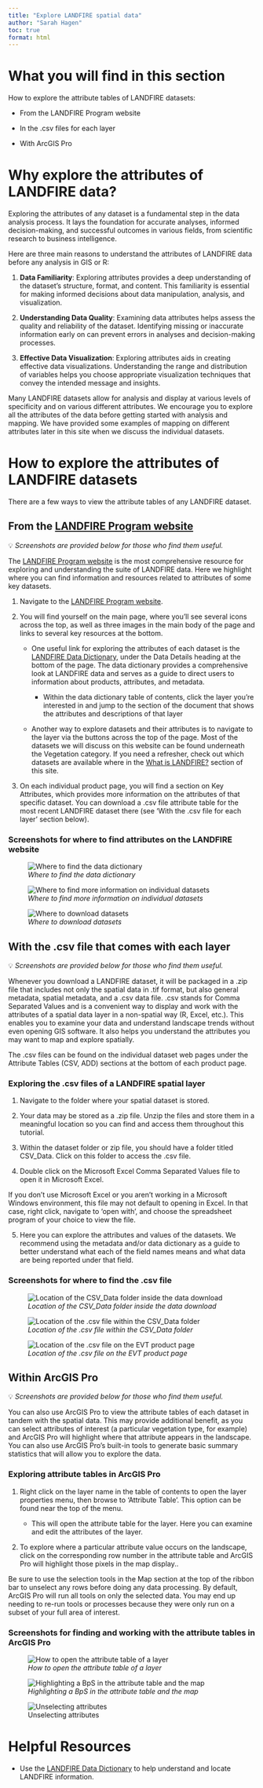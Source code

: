 ```yaml
---
title: "Explore LANDFIRE spatial data"
author: "Sarah Hagen"
toc: true
format: html
---
```


# What you will find in this section

How to explore the attribute tables of LANDFIRE datasets:

-   From the LANDFIRE Program website

-   In the .csv files for each layer

-   With ArcGIS Pro

# Why explore the attributes of LANDFIRE data?

Exploring the attributes of any dataset is a fundamental step in the data analysis process. It lays the foundation for accurate analyses, informed decision-making, and successful outcomes in various fields, from scientific research to business intelligence.

Here are three main reasons to understand the attributes of LANDFIRE data before any analysis in GIS or R:

1.  **Data Familiarity**: Exploring attributes provides a deep understanding of the dataset’s structure, format, and content. This familiarity is essential for making informed decisions about data manipulation, analysis, and visualization.

2.  **Understanding Data Quality**: Examining data attributes helps assess the quality and reliability of the dataset. Identifying missing or inaccurate information early on can prevent errors in analyses and decision-making processes.

3.  **Effective Data Visualization**: Exploring attributes aids in creating effective data visualizations. Understanding the range and distribution of variables helps you choose appropriate visualization techniques that convey the intended message and insights.

::: callout-tip
Many LANDFIRE datasets allow for analysis and display at various levels of specificity and on various different attributes. We encourage you to explore all the attributes of the data before getting started with analysis and mapping. We have provided some examples of mapping on different attributes later in this site when we discuss the individual datasets.
:::

# How to explore the attributes of LANDFIRE datasets

There are a few ways to view the attribute tables of any LANDFIRE dataset.

## From the [LANDFIRE Program website](https://www.landfire.gov/)

💡 *Screenshots are provided below for those who find them useful.*

The [LANDFIRE Program website](https://www.landfire.gov/) is the most comprehensive resource for exploring and understanding the suite of LANDFIRE data. Here we highlight where you can find information and resources related to attributes of some key datasets.

1.  Navigate to the [LANDFIRE Program website](https://www.landfire.gov/).

2.  You will find yourself on the main page, where you’ll see several icons across the top, as well as three images in the main body of the page and links to several key resources at the bottom.

    -   One useful link for exploring the attributes of each dataset is the [LANDFIRE Data Dictionary](https://landfire.gov/sites/default/files/documents/LF_Data_Dictionary.pdf), under the Data Details heading at the bottom of the page. The data dictionary provides a comprehensive look at LANDFIRE data and serves as a guide to direct users to information about products, attributes, and metadata.

        -   Within the data dictionary table of contents, click the layer you’re interested in and jump to the section of the document that shows the attributes and descriptions of that layer

    -   Another way to explore datasets and their attributes is to navigate to the layer via the buttons across the top of the page. Most of the datasets we will discuss on this website can be found underneath the Vegetation category. If you need a refresher, check out which datasets are available where in the [What is LANDFIRE?](1_what-is-landfire.qmd) section of this site.

3.  On each individual product page, you will find a section on Key Attributes, which provides more information on the attributes of that specific dataset. You can download a .csv file attribute table for the most recent LANDFIRE dataset there (see 'With the .csv file for each layer' section below).

### Screenshots for where to find attributes on the LANDFIRE website

![*Where to find the data dictionary*](images/1-data-dictionary.bmp){fig-alt="Arrows pointing to the LF Dictionary link at the bottom of the LANDFIRE Program website main page under the Data Details category in the site footer."}

![*Where to find more information on individual datasets*](images/2-data-lfgov.bmp){fig-alt="The LANDFIRE Program website showing the data buttons across the top of the page: Reference, Disturbance, Vegetation, Fuel, Historic Fire Regime, Topographic"}

![*Where to download datasets*](images/3-get-data.bmp){fig-alt="Three boxes titled About, Data, Resources. An arrow points to the Learn More button underneath the data heading."}

## With the .csv file that comes with each layer

💡 *Screenshots are provided below for those who find them useful.*

Whenever you download a LANDFIRE dataset, it will be packaged in a .zip file that includes not only the spatial data in .tif format, but also general metadata, spatial metadata, and a .csv data file. .csv stands for Comma Separated Values and is a convenient way to display and work with the attributes of a spatial data layer in a non-spatial way (R, Excel, etc.). This enables you to examine your data and understand landscape trends without even opening GIS software. It also helps you understand the attributes you may want to map and explore spatially.

The .csv files can be found on the individual dataset web pages under the Attribute Tables (CSV, ADD) sections at the bottom of each product page.

### Exploring the .csv files of a LANDFIRE spatial layer

1.  Navigate to the folder where your spatial dataset is stored.

2.  Your data may be stored as a .zip file. Unzip the files and store them in a meaningful location so you can find and access them throughout this tutorial.

3.  Within the dataset folder or zip file, you should have a folder titled CSV_Data. Click on this folder to access the .csv file.

4.  Double click on the Microsoft Excel Comma Separated Values file to open it in Microsoft Excel.

::: callout-note
If you don’t use Microsoft Excel or you aren’t working in a Microsoft Windows environment, this file may not default to opening in Excel. In that case, right click, navigate to ‘open with’, and choose the spreadsheet program of your choice to view the file.
:::

5.  Here you can explore the attributes and values of the datasets. We recommend using the metadata and/or data dictionary as a guide to better understand what each of the field names means and what data are being reported under that field.

### Screenshots for where to find the .csv file

![*Location of the CSV_Data folder inside the data download*](images/4-csv-data-folder.bmp){fig-alt="A Windows explorer window showing folders inside a file structure. The CSV_Data folder at the top of the folders is highlighted."}

![*Location of the .csv file within the CSV_Data folder*](images/5-csv-file.bmp){fig-alt="Windows explorer file structure showing the LF20_EVT_200 Microsoft Excel Comma Separated Values file highlighted."}

![*Location of the .csv file on the EVT product page*](images/6-csv-location.bmp){fig-alt="The LANDFIRE Program website data page with an arrow pointing to a link to Attribute Data Table (CSV) under the Existing Vegetation Type Resources heading."}

## Within ArcGIS Pro

💡 *Screenshots are provided below for those who find them useful.*

You can also use ArcGIS Pro to view the attribute tables of each dataset in tandem with the spatial data. This may provide additional benefit, as you can select attributes of interest (a particular vegetation type, for example) and ArcGIS Pro will highlight where that attribute appears in the landscape. You can also use ArcGIS Pro’s built-in tools to generate basic summary statistics that will allow you to explore the data.

### Exploring attribute tables in ArcGIS Pro

1.  Right click on the layer name in the table of contents to open the layer properties menu, then browse to ‘Attribute Table’. This option can be found near the top of the menu.

    -   This will open the attribute table for the layer. Here you can examine and edit the attributes of the layer.

2.  To explore where a particular attribute value occurs on the landscape, click on the corresponding row number in the attribute table and ArcGIS Pro will highlight those pixels in the map display..

::: callout-warning
Be sure to use the selection tools in the Map section at the top of the ribbon bar to unselect any rows before doing any data processing. By default, ArcGIS Pro will run all tools on only the selected data. You may end up needing to re-run tools or processes because they were only run on a subset of your full area of interest.
:::

### Screenshots for finding and working with the attribute tables in ArcGIS Pro

![*How to open the attribute table of a layer*](images/7-open-attribute-table.bmp){fig-alt="An ArcGIS Pro window showing a layer highlighted in the Table of Contents and the right clicked expansion window open with the Attribute Table selection highlighted."}

![*Highlighting a BpS in the attribute table and the map*](images/8-select-attribute.bmp){fig-alt="An ArcGIS Pro window with the attribute table open in the bottom half and a map window open in the top half. A row is highlighted in the attribute table with the corresponding pixels highlighted in the map. An arrow is pointing to the row number, showing where to click to highlight the row in the table."}

![Unselecting attributes](images/9-clear-attributes.bmp){fig-alt="An ArcGIS Pro window showing the Clear button highlighted in the ribbon bar at the top of the map window under the Selection heading."}

# Helpful Resources

-   Use the [LANDFIRE Data Dictionary](https://www.landfire.gov/sites/default/files/documents/LF_Data_Dictionary.pdf) to help understand and locate LANDFIRE information.

